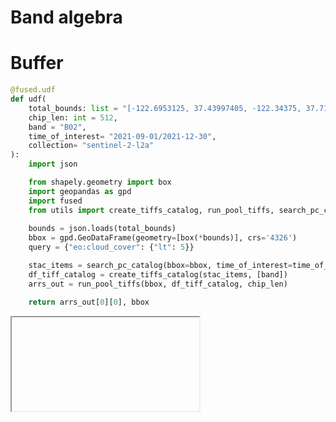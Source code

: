 # Band algebra

# Buffer

```python
@fused.udf
def udf(
    total_bounds: list = "[-122.6953125, 37.43997405, -122.34375, 37.71859033]",
    chip_len: int = 512,
    band = "B02",
    time_of_interest= "2021-09-01/2021-12-30",
    collection= "sentinel-2-l2a"
):
    import json

    from shapely.geometry import box
    import geopandas as gpd
    import fused
    from utils import create_tiffs_catalog, run_pool_tiffs, search_pc_catalog
    
    bounds = json.loads(total_bounds)
    bbox = gpd.GeoDataFrame(geometry=[box(*bounds)], crs='4326')
    query = {"eo:cloud_cover": {"lt": 5}}

    stac_items = search_pc_catalog(bbox=bbox, time_of_interest=time_of_interest, query=query, collection=collection)
    df_tiff_catalog = create_tiffs_catalog(stac_items, [band])
    arrs_out = run_pool_tiffs(bbox, df_tiff_catalog, chip_len)

    return arrs_out[0][0], bbox

```




<Iframe url="https://staging.fused.io/workbench#app/s/aH4sIAAAAAAAAA51U32%2BbMBD%2BVyz2QNIlJPwOSHlo1%2B2xk9ZK01SqyMCRWjE2s82arMr%2FPoMR6sIeqgEC%2FH1n3%2Fm%2B871aBS%2FBSi1SN1wo1JxKKA4IS9SUh4wNqFQCcE2J6gipRrxqJZQ73DQjsgfeYFZqM%2F3sm3IkjlgIfMpYd0vlKKIozDLrRhsjTPeQC5xZ8479gL5BBQJYASl6VqqR6WrVUMxAYXEqeN20CoRTk0JwySvlaGhVYoUlqJUEpggDuvSW1MMZu7m%2Bu71HW%2FSaMaQvu%2BBYKkztFNk3a9deDHBOWzCYN2J7AcAM6I%2BggNJAwVsIyj04scZ6KpxSAxNNmM3GN1Q8UowIA22m1lHYU5vrkZIvRLhRj7ruX6jnGdSzM3Y2iX3oso54hdQzoF62UQr7HigUCn0n2pFCn4%2B4bijYvSKK65Ttct6yUupcdnPgqHaEaSVm9kPHIlLjPSBjYy9QZj0uXc9zoiT0XS9cID92Aj9J4mCtBz3lB35siNjdhMna95%2FGCvjaKMKZRBUXfazSBPfSB5cxPtBb1OvrHOAkZ8PUT7pUFfxrlhnqgjXTd9jsxcA5P%2BpyHJKAGTI2CKeZtRgGcj5dI3%2FHGvnFGl2Ut0Tqkj69CRPKwaQX5UUQBbPK%2FsHbkU%2FR62QLZ9QdoAmenzvlFD8A0wFmVrGpwgBwmJfrKEqCyA3LqijcuPDyCKq4jAsIceiDmydVWcVJkSdejoO1H66x5wVBZumkt2o3%2BulyN55%2BR7Rs1jtboFzHs%2B1VeZwE%2B6RpnaPt23qaO33lOL%2BwPoISXSHXWV%2F4yv%2FDV%2F5%2BX50cd1zUmJLfWgTCSjhm%2BkVVt8nZxbaX6CK2OVpNjD5eGM2vvDAcOl8fwqxf3tG96NTos9cSpjb2fG7ao7mthSXgZ0sE1LqnSSt9tMbmOnAgVfdrWqv%2BOWFB9cf0cOtpYRH5paX0vug6mZVWmEo4%2FwE5OAhW8gUAAA%3D%3D"/>